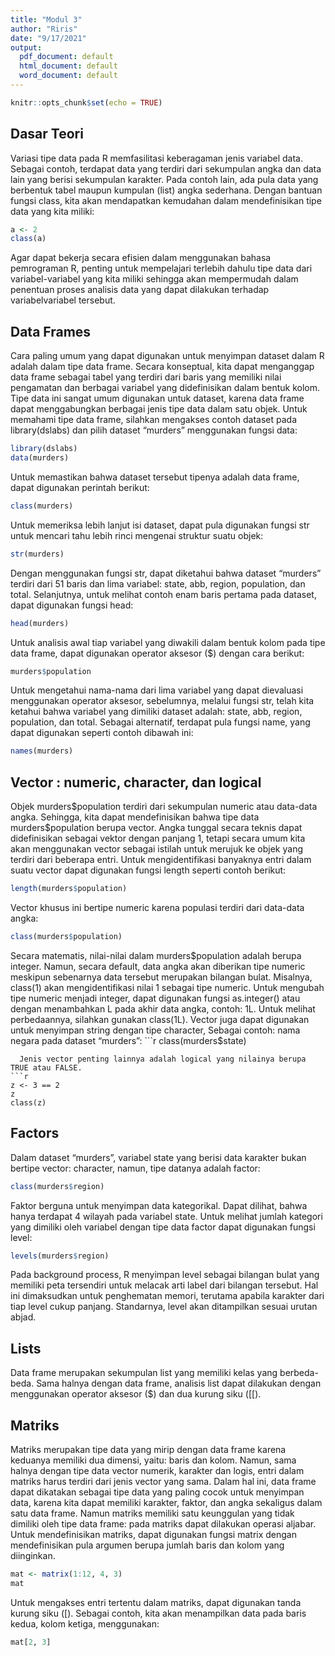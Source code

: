 ```yaml
---
title: "Modul 3"
author: "Riris"
date: "9/17/2021"
output:
  pdf_document: default
  html_document: default
  word_document: default
---
```


```r
knitr::opts_chunk$set(echo = TRUE)
```

## Dasar Teori

Variasi tipe data pada R memfasilitasi keberagaman jenis variabel data. Sebagai contoh, terdapat data yang terdiri dari sekumpulan angka dan data lain yang berisi sekumpulan karakter. Pada contoh lain, ada pula data yang berbentuk tabel maupun kumpulan (list) angka sederhana. Dengan bantuan fungsi class, kita akan mendapatkan kemudahan dalam mendefinisikan tipe data yang kita miliki:
```r
a <- 2
class(a)
```
  Agar dapat bekerja secara efisien dalam menggunakan bahasa pemrograman R, penting untuk mempelajari terlebih dahulu tipe data dari variabel-variabel yang kita miliki sehingga akan mempermudah dalam penentuan proses analisis data yang dapat dilakukan terhadap variabelvariabel tersebut.


## Data Frames

  Cara paling umum yang dapat digunakan untuk menyimpan dataset dalam R adalah dalam tipe data frame. Secara konseptual, kita dapat menganggap data frame sebagai tabel yang terdiri dari baris yang memiliki nilai pengamatan dan berbagai variabel yang didefinisikan dalam bentuk kolom. Tipe data ini sangat umum digunakan untuk dataset, karena data frame dapat menggabungkan berbagai jenis tipe data dalam satu objek. Untuk memahami tipe data frame, silahkan mengakses contoh dataset pada library(dslabs) dan pilih dataset “murders” menggunakan fungsi data:

```r
library(dslabs)
data(murders)
```
  Untuk memastikan bahwa dataset tersebut tipenya adalah data frame, dapat digunakan perintah berikut:
```r
class(murders)
```
  Untuk memeriksa lebih lanjut isi dataset, dapat pula digunakan fungsi str untuk mencari tahu lebih rinci mengenai struktur suatu objek:
```r
str(murders)
```
  Dengan menggunakan fungsi str, dapat diketahui bahwa dataset “murders” terdiri dari 51 baris dan lima variabel: state, abb, region, population, dan total. Selanjutnya, untuk melihat contoh enam baris pertama pada dataset, dapat digunakan fungsi head:
```r
head(murders)
```
  Untuk analisis awal tiap variabel yang diwakili dalam bentuk kolom pada tipe data frame, dapat digunakan operator aksesor (\$) dengan cara berikut:
```r
murders$population
```
  Untuk mengetahui nama-nama dari lima variabel yang dapat dievaluasi menggunakan operator aksesor, sebelumnya, melalui fungsi str, telah kita ketahui bahwa variabel yang dimiliki dataset adalah: state, abb, region, population, dan total. Sebagai alternatif, terdapat pula fungsi name, yang dapat digunakan seperti contoh dibawah ini:
```r
names(murders)
```


## Vector : numeric, character, dan logical

  Objek murders\$population terdiri dari sekumpulan numeric atau data-data angka. Sehingga, kita dapat mendefinisikan bahwa tipe data murders\$population berupa vector. Angka tunggal secara teknis dapat didefinisikan sebagai vektor dengan panjang 1, tetapi secara umum kita akan menggunakan vector sebagai istilah untuk merujuk ke objek yang terdiri dari beberapa entri. Untuk mengidentifikasi banyaknya entri dalam suatu vector dapat digunakan fungsi length seperti contoh berikut:
```r
length(murders$population)
```
  Vector khusus ini bertipe numeric karena populasi terdiri dari data-data angka:
```r
class(murders$population)
```
  Secara matematis, nilai-nilai dalam murders$population adalah berupa integer. Namun, secara default, data angka akan diberikan tipe numeric meskipun sebenarnya data tersebut merupakan bilangan bulat. Misalnya, class(1) akan mengidentifikasi nilai 1 sebagai tipe numeric. Untuk mengubah tipe numeric menjadi integer, dapat digunakan fungsi as.integer() atau dengan menambahkan L pada akhir data angka, contoh: 1L. Untuk melihat perbedaannya, silahkan gunakan class(1L).
Vector juga dapat digunakan untuk menyimpan string dengan tipe character, Sebagai contoh:
nama negara pada dataset “murders”:
```r
class(murders$state)
```
  Jenis vector penting lainnya adalah logical yang nilainya berupa TRUE atau FALSE.
```r
z <- 3 == 2
z
class(z)
```


## Factors

  Dalam dataset “murders”, variabel state yang berisi data karakter bukan bertipe vector: character, namun, tipe datanya adalah factor:
```r
class(murders$region)
```
  Faktor berguna untuk menyimpan data kategorikal. Dapat dilihat, bahwa hanya terdapat 4 wilayah pada variabel state. Untuk melihat jumlah kategori yang dimiliki oleh variabel dengan tipe data factor dapat digunakan fungsi level:
```r
levels(murders$region)
```
  Pada background process, R menyimpan level sebagai bilangan bulat yang memiliki peta tersendiri untuk melacak arti label dari bilangan tersebut. Hal ini dimaksudkan untuk penghematan memori, terutama apabila karakter dari tiap level cukup panjang. Standarnya, level akan ditampilkan sesuai urutan abjad.


## Lists

  Data frame merupakan sekumpulan list yang memiliki kelas yang berbeda-beda. Sama halnya dengan data frame, analisis list dapat dilakukan dengan menggunakan operator aksesor ($) dan dua kurung siku ([[).


## Matriks

  Matriks merupakan tipe data yang mirip dengan data frame karena keduanya memiliki dua dimensi, yaitu: baris dan kolom. Namun, sama halnya dengan tipe data vector numerik, karakter dan logis, entri dalam matriks harus terdiri dari jenis vector yang sama. Dalam hal ini, data frame dapat dikatakan sebagai tipe data yang paling cocok untuk menyimpan data, karena kita dapat memiliki karakter, faktor, dan angka sekaligus dalam satu data frame. Namun matriks memiliki satu keunggulan yang tidak dimiliki oleh tipe data frame: pada matriks dapat dilakukan operasi aljabar.
  Untuk mendefinisikan matriks, dapat digunakan fungsi matrix dengan mendefinisikan pula argumen berupa jumlah baris dan kolom yang diinginkan.
```r
mat <- matrix(1:12, 4, 3)
mat
```
  Untuk mengakses entri tertentu dalam matriks, dapat digunakan tanda kurung siku ([). Sebagai
contoh, kita akan menampilkan data pada baris kedua, kolom ketiga, menggunakan:
```r
mat[2, 3]
```